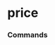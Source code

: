 # price


### Commands
<ul className='grid grid-cols-1 md:grid-cols-2 lg:grid-cols-3 xl:grid-cols-4 gap-4 -ml-6'><ReferenceCard
    title="historical"
    description="Cryptocurrency Historical Price. Cryptocurrency historical price data."
    url="price/historical"
    command
/>
</ul>

